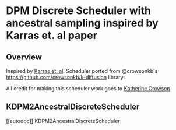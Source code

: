<!--Copyright 2022 The HuggingFace Team. All rights reserved.

Licensed under the Apache License, Version 2.0 (the "License"); you may not use this file except in compliance with
the License. You may obtain a copy of the License at

http://www.apache.org/licenses/LICENSE-2.0

Unless required by applicable law or agreed to in writing, software distributed under the License is distributed on
an "AS IS" BASIS, WITHOUT WARRANTIES OR CONDITIONS OF ANY KIND, either express or implied. See the License for the
specific language governing permissions and limitations under the License.
-->

# DPM Discrete Scheduler with ancestral sampling inspired by Karras et. al paper

## Overview

Inspired by [Karras et. al](https://arxiv.org/abs/2206.00364). Scheduler ported from @crowsonkb's https://github.com/crowsonkb/k-diffusion library:

All credit for making this scheduler work goes to [Katherine Crowson](https://github.com/crowsonkb/)

## KDPM2AncestralDiscreteScheduler
[[autodoc]] KDPM2AncestralDiscreteScheduler